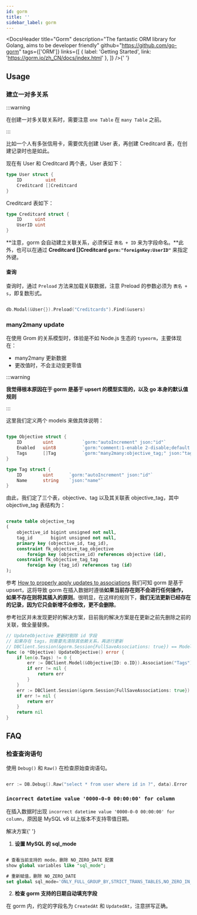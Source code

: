 ```yaml
---
id: gorm
title: ''
sidebar_label: gorm
---
```



<DocsHeader
  title="Gorm"
  description="The fantastic ORM library for Golang, aims to be developer friendly"
  github="https://github.com/go-gorm"
  tags={['ORM']}
  links={[
    { label: 'Getting Started', link: 'https://gorm.io/zh_CN/docs/index.html' },
  ]}
/>{' '}

## Usage

### 建立一对多关系

:::warning

在创建一对多关联关系时，需要注意 `one Table` 在 `many Table` 之前。

:::

比如一个人有多张信用卡，需要优先创建 User 表，再创建 Creditcard 表，在创建记录时也是如此。

现在有 User 和 Creditcard 两个表，User 表如下：

```go
type User struct {
	ID         uint
	Creditcard []Creditcard
}
```

Creditcard 表如下：

```go
type Creditcard struct {
	ID     uint
	UserID uint
}
```

**注意，gorm 会自动建立关联关系，必须保证 `表名 + ID` 来为字段命名。**此外，也可以在通过 **Creditcard []Creditcard `gorm:"foreignKey:UserID"`** 来指定外键。

#### 查询

查询时，通过 `Preload` 方法来加载关联数据，注意 Preload 的参数必须为 `表名 + s`，即复数形式。

```go

db.Modal(&User{}).Preload("Creditcards").Find(&users)

```

### many2many update

在使用 Grom 的关系模型时，体验是不如 Node.js 生态的 `typeorm`，主要体现在：

- many2many 更新数据
- 更改值时，不会主动变更零值

:::warning

**我觉得根本原因在于 gorm 是基于 upsert 的模型实现的，以及 go 本身的默认值规则**

:::

这里我们定义两个 models 来做具体说明：

```go

type Objective struct {
	ID        uint           `gorm:"autoIncrement" json:"id"`
	Enabled   uint8          `gorm:"comment:1-enable 2-disable;default:1;" json:"enabled"`
	Tags      []Tag          `gorm:"many2many:objective_tag;" json:"tags"`
}

type Tag struct {
	ID        uint      `gorm:"autoIncrement" json:"id"`
	Name      string    `json:"name"`
}

```

由此，我们定了三个表，objective、tag 以及其关联表 objective_tag，其中 objective_tag 表结构为：

```DDL

create table objective_tag
(
    objective_id bigint unsigned not null,
    tag_id       bigint unsigned not null,
    primary key (objective_id, tag_id),
    constraint fk_objective_tag_objective
        foreign key (objective_id) references objective (id),
    constraint fk_objective_tag_tag
        foreign key (tag_id) references tag (id)
);

```

参考 [How to properly apply updates to associations](https://github.com/go-gorm/gorm/issues/3487) 我们可知 gorm 是基于 upsert，这将导致 gorm 在插入数据时遵循**如果当前存在则不会进行任何操作，如果不存在则将其插入的原则**。很明显，在这样的规则下，**我们无法更新已经存在的记录，因为它只会新增不会修改，更不会删除**。

参考社区并未发现更好的解决方案，目前我的解决方案是在更新之前先删除之前的关联，做全量替换。

```go
// UpdateObjective 更新时剔除 id 字段
// 如果存在 tags，则需要先清除其依赖关系，再进行更新
// DBClient.Session(&gorm.Session{FullSaveAssociations: true}) == Model(&Objective{}) 但是其会更新关联数据
func (o *Objective) UpdateObjective() error {
	if len(o.Tags) != 0 {
		err := DBClient.Model(&Objective{ID: o.ID}).Association("Tags").Clear()
		if err != nil {
			return err
		}
	}
	err := DBClient.Session(&gorm.Session{FullSaveAssociations: true}).Updates(&o).Error
	if err != nil {
		return err
	}
	return nil
}
```

## FAQ

### 检查查询语句

使用 `Debug()` 和 `Raw()` 在检查原始查询语句。

```go

err := DB.Debug().Raw("select * from user where id in ?", data).Error

```

### `incorrect datetime value '0000-0-0 00:00:00' for column`

在插入数据时出现 `incorrect datetime value '0000-0-0 00:00:00' for column`，原因是 MySQL v8 以上版本不支持零值日期。

<HighlightWithText>解决方案</HighlightWithText>{' '}

1. **设置 MySQL 的 sql_mode**

```sql

# 查看当前支持的 mode，删除 NO_ZERO_DATE 配置
show global variables like "sql_mode";

# 重新赋值，删除 NO_ZERO_DATE
set global sql_mode='ONLY_FULL_GROUP_BY,STRICT_TRANS_TABLES,NO_ZERO_IN_DATE,ERROR_FOR_DIVISION_BY_ZERO,NO_ENGINE_SUBSTITUTION';

```

2. **检查 gorm 支持的日期自动填充字段**

在 gorm 内，约定的字段名为 `CreatedAt` 和 `UpdatedAt`，注意拼写正确。
